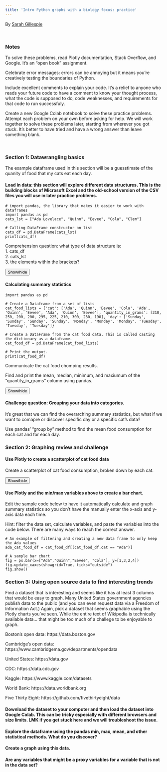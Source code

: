 ```yaml
---
title: 'Intro Python graphs with a biology focus: practice'
---
```

By [Sarah Gillespie](https://www.linkedin.com/in/sarahg4567/)  
 
<br> 

### Notes

To solve these problems, read Plotly documentation, Stack Overflow, and Google. It's an "open book" assignment.

Celebrate error messages: errors can be annoying but it means you're creatively testing the boundaries of Python.

Include excellent comments to explain your code. It's a relief to anyone who reads your future code to have a comment to know your thought process, what the code is supposed to do, code weaknesses, and requirements for that code to run successfuly.

Create a new Google Colab notebook to solve these practice problems. Attempt each problem on your own before asking for help. We will work together to solve these problems later, starting from wherever you got stuck. It's better to have tried and have a wrong answer than leave something blank.

<br>

### Section 1: Datawrangling basics

The example dataframe used in this section will be a guesstimate of the quanity of food that my cats eat each day.

#### Load in data: this section will explore different data structures. This is the building blocks of Microsoft Excel and the old-school version of the CSV files you will use in later practice problems.

```
# import pandas, the library that makes it easier to work with dataframes
import pandas as pd  
cats_lst = ["Ada Lovelace", "Quinn", "Eevee", "Cola", "Clem"]

# Calling DataFrame constructor on list  
cats_df = pd.DataFrame(cats_lst)  
print(cats_df)  

```
Comprehension question: what type of data structure is:
<br>
1. cats_df
<br>
2. cats_lst
<br>
3. the elements within the brackets? 
<br>

<div id="spoiler" style="display:none">

1. cats_df is a dataframe.
<br>
2. cats_lst is a list.
<br>
3. the elements within the brackets are strings.

There are a number of naming conventions for variables, but the default naming convention in 2023 is to use the relevant data structure as a suffix. That way it's immediately evident to someone proofreading your code that the variable is a list/constant/etc.

Additionally, you probably noticed the underscores. Python uses "snake_case" to name variables: lowercase words and an underscore to separate words. That should be your default for Python variables until we come across a new data structure called "classes" that use UpperCamelCase for class names.

</div>

<button title="Click to show answer" type="button"
   onclick="if(document.getElementById('spoiler') .style.display=='none')
              {document.getElementById('spoiler') .style.display=''}
            else{document.getElementById('spoiler') .style.display='none'}">
  Show/hide
</button>

#### Calculating summary statistics

```
import pandas as pd  
  
# Create a Dataframe from a set of lists 
cat_food_lists = {'cat': ['Ada', 'Quinn', 'Eevee', 'Cola', 'Ada', 'Quinn', 'Eevee', 'Ada', 'Quinn', 'Eevee'], 'quantity_in_grams': [310, 250, 200, 200, 295, 225, 210, 300, 230, 190], 'day': ['Sunday', 'Sunday', 'Sunday', 'Sunday', 'Monday', 'Monday', 'Monday', 'Tuesday', 'Tuesday', 'Tuesday']}  
  
# Create a DataFrame from the cat food data. This is called casting the dictionary as a dataframe.
cat_food_df = pd.DataFrame(cat_food_lists)  
  
# Print the output.  
print(cat_food_df) 

```

Communicate the cat food chomping results. 

Find and print the mean, median, minimum, and maxiumum of the "quantity_in_grams" column using pandas.

<div id="spoiler2" style="display:none">

The long way:
<br>

```
cat_food_mean = cat_food_df["quantity_in_grams"].mean()
print(cat_food_mean)

cat_food_median = cat_food_df["quantity_in_grams"].median()
print(cat_food_mean)

cat_food_min = cat_food_df["quantity_in_grams"].min()
print(cat_food_min)

cat_food_max = cat_food_df["quantity_in_grams"].max()
print(cat_food_max)

```

The short way:
<br>
```
cat_food_agg_df = cat_food_df.agg(
{
"quantity_in_grams":["mean", "median", "min", "max"]
}
)

print(cat_food_agg_df)
```

</div>

<button title="Click to show answer" type="button"
   onclick="if(document.getElementById('spoiler2') .style.display=='none')
              {document.getElementById('spoiler2') .style.display=''}
            else{document.getElementById('spoiler2') .style.display='none'}">
  Show/hide
</button>


#### Challenge question: Grouping your data into categories.
It's great that we can find the overarching summary statistics, but what if we want to comapre or discover specific day or a specific cat's data?

Use pandas' "group by" method to find the mean food consumption for each cat and for each day.

### Section 2: Graphing review and challenge

#### Use Plotly to create a scatterplot of cat food data

Create a scatterplot of cat food consumption, broken down by each cat.

<div id="spoiler3" style="display:none">

```
import plotly.express as px

fig = px.scatter(cat_food_df, y="cat", x="quantity_in_grams", color="cat")
fig.update_traces(marker_size=10)
fig.show()
```
Challenge: change something and re-run this code! What happens if you set the marker_size to 100? Your x_axis to "cat"? Your color to "quantity_in_grams"?

</div>

<button title="Click to show answer" type="button"
   onclick="if(document.getElementById('spoiler3') .style.display=='none')
              {document.getElementById('spoiler3') .style.display=''}
            else{document.getElementById('spoiler3') .style.display='none'}">
  Show/hide
</button>


#### Use Plotly and the min/max variables above to create a bar chart.

Edit the sample code below to have it automatically calculate and graph summary statistics so you don't have the manually enter the x-axis and y-axis data each time.

Hint: filter the data set, calculate variables, and paste the variables into the code below. There are many ways to reach the correct answer.

```
# An example of filtering and creating a new data frame to only keep the Ada values
ada_cat_food_df = cat_food_df[(cat_food_df.cat == "Ada")]

# A sample bar chart
fig = px.bar(x=["Ada","Quinn","Eevee", "Cola"], y=[1,3,2,4])
fig.update_xaxes(showgrid=True, ticks="outside")
fig.show()
```

### Section 3: Using open source data to find interesting trends

Find a dataset that is interesting and seems like it has at least 3 columns that would be easy to graph. Many United States government agencies publish data to the public (and you can even request data via a Freedom of Information Act.) Again, pick a dataset that seems graphable using the Plotly charts you've seen. While the entire text of Wikipedia is technically available data... that might be too much of a challege to be enjoyable to graph.

Boston's open data: https://data.boston.gov

Cambridge's open data: https://www.cambridgema.gov/departments/opendata

United States: https://data.gov

CDC: https://data.cdc.gov

Kaggle: https://www.kaggle.com/datasets

World Bank: https://data.worldbank.org

Five Thirty Eight: https://github.com/fivethirtyeight/data

#### Download the dataset to your computer and then load the dataset into Google Colab. This can be tricky especially with different browsers and size limits. LMK if you get stuck here and we will troubleshoot the issue.

#### Explore the dataframe using the pandas min, max, mean, and other statistical methods. What do you discover?

#### Create a graph using this data.

#### Are any variables that might be a proxy variables for a variable that is not in the data set?


